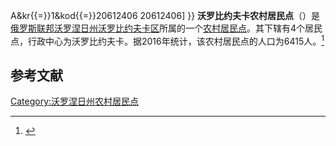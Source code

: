 {{Infobox Settlement
| official_name = 沃罗比约夫卡农村居民点
| native_name = Воробьёвское сельское поселение
| settlement_type = [[农村居民点|农村居民点]]
| subdivision_type = [[国家|国家]]
| subdivision_type1 = [[州_(俄罗斯)|州]]
| subdivision_type2 = [[区_(苏联)|区]]
| subdivision_name = {{RUS}}
| subdivision_name1 = [[沃罗涅日州|沃罗涅日州]]
| subdivision_name2 = [[沃罗比约夫卡区|沃罗比约夫卡区]]
| seat_type = 行政中心
| seat = 沃罗比约夫卡
| population_as_of=2016
| population_footnotes = <ref name=stat />
| population_total = 6415
| coordinates_display = inline,title
| latd = 50.6441666666667 | latm =  | lats =  | latNS = N
| longd = 40.9452777777778 | longm =  | longs =  | longEW = E
| timezone = [[莫斯科时间|MSK]]
| utc_offset = +3
| blank_name = [[俄罗斯市政土地区划代码|OKTMO编码]]
| blank_info = [http://classif.spb.ru/classificators/view/tma.php?st{{=}}A&kr{{=}}1&kod{{=}}20612406 20612406]
}}
'''沃罗比约夫卡农村居民点'''（{{lang-ru|Воробьёвское сельское поселение}}）是[[俄罗斯联邦|俄罗斯联邦]][[沃罗涅日州|沃罗涅日州]][[沃罗比约夫卡区|沃罗比约夫卡区]]所属的一个[[农村居民点|农村居民点]]。其下辖有4个居民点，行政中心为沃罗比约夫卡。据2016年统计，该农村居民点的人口为6415人。<ref name=stat>{{cite web | url = http://www.gks.ru/free_doc/doc_2016/bul_dr/mun_obr2016.rar | title = Численность населения Российской Федерации по муниципальным образованиям на 1 января 2016 года | language = ru | accessdate = 2017-01-02 | archive-date = 2019-05-13 | archive-url = https://web.archive.org/web/20190513150350/http://www.gks.ru/free_doc/doc_2016/bul_dr/mun_obr2016.rar | dead-url = no }}</ref>

== 参考文献 ==
{{reflist}}

{{Russia-stub}}

[[Category:沃罗涅日州农村居民点|Category:沃罗涅日州农村居民点]]